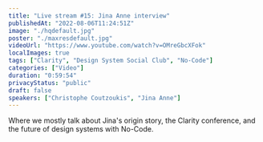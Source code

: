 ```yaml
---
title: "Live stream #15: Jina Anne interview"
publishedAt: "2022-08-06T11:24:51Z"
image: "./hqdefault.jpg"
poster: "./maxresdefault.jpg"
videoUrl: "https://www.youtube.com/watch?v=OMreGbcXFok"
localImages: true
tags: ["Clarity", "Design System Social Club", "No-Code"]
categories: ["Video"]
duration: "0:59:54"
privacyStatus: "public"
draft: false
speakers: ["Christophe Coutzoukis", "Jina Anne"]
---
```


Where we mostly talk about Jina's origin story, the Clarity conference, and the future of design systems with No-Code.
